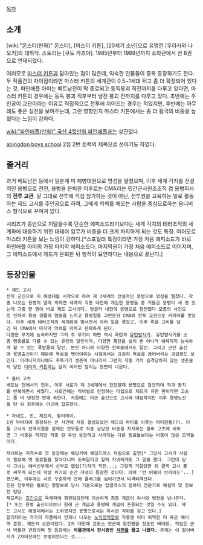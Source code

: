 [[목차]]
== 소개 ==
[wiki:"몬스터(만화)" 몬스터], [마스터 키튼], [20세기 소년]으로 유명한 [우라사와 나오키]의 데뷔작. 스토리는 [쿠도 카즈야]. 1985년부터 1988년까지 소학관에서 전 8권으로 연재되었다. 

여러모로 [[마스터 키튼]]과 닮아있는 점이 많은데, 익숙한 인물들이 중복 등장하기도 한다. 두 작품간의 차이점이라면 마스터 키튼의 세계관이 0.5~1세대 뒤고 좀 더 확장되어 있다는 것. 파인애플 아미는 베트남전이 막 종료되고 동독붕괴 직전까지를 다루고 있다면, 마스터 키튼의 경우에는 동독 붕괴 직후부터 냉전 붕괴 전까지를 다루고 있다. 초반에는 주인공이 교관이라는 이유로 직접적으로 전투에 끼어드는 경우는 적었지만, 후반에는 아무래도 좋은 실전을 보여주는데, 그런 영향인지 마스터 키튼에서는 좀 더 활극의 비중을 높혔다는 느낌이 강하다.

[[wiki:"파인애플(만화)" 국산 4컷만화 파인애플]]과는 상관없다.

[[abingdon boys school]] 2집 2번 트랙의 제목으로 쓰이기도 하였다.

== 줄거리 ==
과거 베트남전 등에서 일본계 미 해병대원으로 명성을 떨쳤으며, 이후 세계 각지를 전설적인 용병으로 전전, 용병을 은퇴한 이후로는 CMA라는 민간군사원조조직 겸 용병회사의 '''전투 교관'''. 말 그대로 전투에 직접 참가하는 것이 아닌, 전투원을 교육하는 일로 활동하는 제드 고시를 주인공으로 하여, 그에게 의뢰를 해오는 사람을 중심으로하는 옴니버스 형식으로 꾸며져 있다. 

시리즈가 종반으로 치달을수록 단순한 에피소드라기보다는 세계 각지의 테러조직의 세계화에 대응하기 위한 대테러 임무가 비중을 더 크게 차지하게 되는 것도 특징. 여러모로 마스터 키튼을 보는 느낌이 강하다.[*스포일러 특징이라면 가장 처음 에피소드가 바로 파인애플 아미의 가장 마지막 에피소드다. 마지막권이 가장 처음 에피소드로 이어지며, 그 에피소드에서 제드가 은퇴한 뒤 행적이 묘연하다는 내용으로 끝난다.]

== 등장인물 ==
 * 제드 고시
 전직 군인으로 미 해병대를 시작으로 하여 제 3세계의 전설적인 용병으로 명성을 떨쳤다. 작중 나오는 용병의 말에 의하면 세계의 각종 내전에 개입한 용병들 중 거물급 용병이 세 명 있는데 그중 한 명이 바로 제드 고시이다. 앙골라 내전에 용병으로 참전했다 모종의 사건으로 인하여 용병 생활에 염증을 느끼고 용병일을 그만둔뒤 CMA의 전투 교관으로 커리어를 쌓았다. 이후 세계 테러조직의 세계화에 맞서면서 여러 일을 겪었고, 이후 죽을 고비를 넘긴 뒤 CMA에서 마지막 의뢰를 마치고 은퇴하게 된다. 
 다양한 무기에 능숙하지만 그의 주 무기라 하면 역시 폭탄과 [[유탄발사기]]. 유탄발사기를 소총 명중률로 다룰 수 있는 유탄의 달인이며, 다양한 폭탄을 설치 뿐 아니라 해체까지 능숙하게 할 수 있는 폭발물의 달인. 뿐만 아니라 다양한 전투술에서도 달인. 그리고 군인 출신에 용병출신이기 때문에 목숨을 뺏어야하는 시점에서는 과감히 목숨을 끊어버리는 과감함도 보인다. 이러니저러니해도 주특기가 생존이 아니라서 그런지 작중 거의 습격당하지 않는 생존술의 달인 [[다이치 키튼]]과는 달리 여러번 털리는 장면이 나온다.

 * 올비 고츠
 베트남 전에서의 전우, 이후 서로가 제 3세계에서 전전할때 용병으로 참전하여 적과 동지를 반복하면서 싸웠다. 서로간에는 라이벌로 인정하는 타입으로 제드가 유한 편이라면 고츠는 좀 더 냉정한 편에 속한다. 처음에는 미군 출신으로 고시와 대립하지만 이후 경쟁노선을 탄 뒤 최후에는 아군에 합류한다. 

 * 자네트, 진, 제프리, 할리데이.
 1권 막바지에 등장하는 큰 사건에 처음 결성되었던 제드의 파티를 이루는 파티원들(?). 다들 고시의 현역시절을 함께한 전우들로 작중 상당한 비중을 차지하는 올비 고츠에 비하면 그 비중은 작지만 작중 한 두번 등장하고 사라지는 다른 동료들보다는 비중이 많은 조역들이다.

 자네트는 저격수로 첫 등장때는 웨딩카에 웨딩드레스 차림으로 출연[* 그당시 고시가 사람이 필요해 옛 동료들을 찾아다니며 도와달라고 할때 자넷에게도 그 말을 했다. 그런데 당시 그녀는 예비신부에서 신부로 렙업(?)하기 직전...; 그렇게 거절당한 뒤 결국 고시 홀로 싸우게 되는데 막상 위기의 순간 자넷이 등장한 것이다. 아마 '런 어웨이 브라이드'...]했으며, 이후에는 서로 꾸준하게 연애 플래그를 심어가면서 티격태격댄다. 
 진은 전투력은 별로인 땅딸보로 당시 기준으로는 탑클래스의 컴퓨터 전문가로 해설역 및 정보전 담당. 
 제프리는 [[흐긴]]으로 육체파에 깽판담당인데 이상하게 최종 계급이 하사와 병장을 넘나든다.[* 또는 용병 출신이다보니 원래 군 계급과 용병때 계급이 혼용되는 것일 수도 있다. 제드 고시도 해병대에서는 소위였지만 용병으로서는 하사관 직위를 갖고 있다.]
 할리데이는 작가의 작품에서 언제나 나오는 [[노익장]]역할로 작중엔 이미 퇴역한 미 육군 예비역 준장. 제드의 상관이었다. 2차 대전때 프랑스 진군에 참전했을 정도인 베테랑. 직업은 군사 박물관 관장이며 첫 등장때는 '''박물관에서 전시중인 [[셔먼]]을 끌고 나왔다.''' 문제는 이 할아버지가 2차대전때는 보병이었다는 것....
